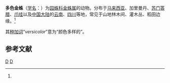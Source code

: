 {{Speciesbox 
| taxon = Argiope versicolor
| image = Argiope versicolor - Female - 01-06-11 - North Thailand - Chiang Mai (8282145866).jpg
| authority = Doleschall, 1859<ref name='id13589'>{{cite web| url =http://www.bioinfo.cn/db05/BjdwSpecies.php?action=view&id=13589| title =多色金蛛| work =《中国动物物种编目数据库》| publisher =中国科学院微生物研究所| author =中国科学院动物研究所| accessdate =2009-04-28| deadurl =yes| archiveurl =https://web.archive.org/web/20160305093106/http://www.bioinfo.cn/db05/BjdwSpecies.php?action=view&id=13589| archivedate =2016-03-05}}</ref>
}}

'''多色金蛛'''（[[学名|学名]]：{{lang|la|''Argiope versicolor''}}）为[[园蛛科|园蛛科]][[金蛛属|金蛛属]]的动物。分布于[[马来西亚|马来西亚]]、加里曼丹、[[苏门答腊|苏门答腊]]、[[爪哇|爪哇]]以及[[中国大陆|中国大陆]]的[[云南|云南]]、[[四川|四川]]等地，常见于山地林木间、灌木丛、稻田边缘。<ref name='id13589'/>

其[[种加词|种加词]]“''versicolor''”意为“颜色多样的”。

== 参考文献 ==
{{reflist}}

{{Taxonbar}}

[[Category:金蛛属|D]]
[[Category:1859年描述的动物|D]]